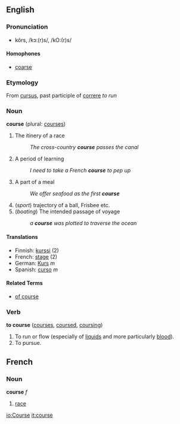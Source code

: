 ==English==

===Pronunciation===
*kôrs, /kɔː(r)s/, /kO:(r)s/
====Homophones====
*[[coarse]]

=== Etymology ===
From {{L.}} [[cursus]], past participle of [[correre]] ''to run''

===Noun===
'''course''' (plural: [[courses]])
# The itinery of a race
#:''The cross-country '''course''' passes the canal''
# A period of learning
#:''I need to take a French '''course''' to pep up''
# A part of a meal
#:''We offer seafood as the first '''course'''''
# (''sport'') trajectory of a ball, Frisbee etc.
# (''boating'') The intended passage of voyage
#:''a '''course''' was plotted to traverse the ocean''
====Translations====
*Finnish: [[kurssi]] (2)
*French: [[stage]] (2)
*German: [[Kurs]] ''m''
*Spanish: [[curso]] ''m''

====Related Terms====
*[[of course]]

=== Verb ===
'''to course''' ([[courses]], [[coursed]], [[coursing]])

#To run or flow (especially of [[liquid]]s and more particularly [[blood]]).
#To pursue.

==French==
===Noun===
'''course''' ''f''
# [[race]]

[[io:Course]]
[[it:course]]